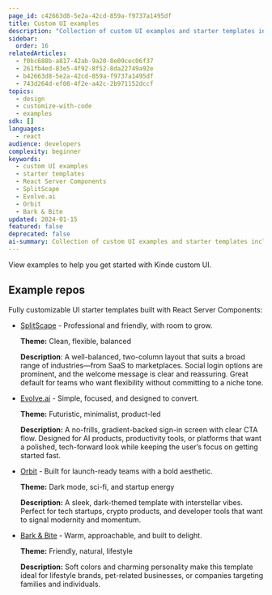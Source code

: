 ```yaml
---
page_id: c42663d8-5e2a-42cd-859a-f9737a1495df
title: Custom UI examples
description: "Collection of custom UI examples and starter templates including SplitScape, Evolve.ai, Orbit, and Bark & Bite for different design themes and use cases."
sidebar:
  order: 16
relatedArticles:
  - f0bc688b-a817-42ab-9a20-8e09cec06f37
  - 261fb4ed-83e5-4f92-8f52-8da22749a92e
  - b42663d8-5e2a-42cd-859a-f9737a1495df
  - 743d264d-ef08-4f2e-a42c-2b971152dccf
topics:
  - design
  - customize-with-code
  - examples
sdk: []
languages:
  - react
audience: developers
complexity: beginner
keywords:
  - custom UI examples
  - starter templates
  - React Server Components
  - SplitScape
  - Evolve.ai
  - Orbit
  - Bark & Bite
updated: 2024-01-15
featured: false
deprecated: false
ai-summary: Collection of custom UI examples and starter templates including SplitScape, Evolve.ai, Orbit, and Bark & Bite for different design themes and use cases.
---
```


View examples to help you get started with Kinde custom UI.

## Example repos

Fully customizable UI starter templates built with React Server Components:

- [SplitScape](https://github.com/kinde-starter-kits/custom-ui-splitscape) - Professional and friendly, with room to grow.

  **Theme:** Clean, flexible, balanced

  **Description**: A well-balanced, two-column layout that suits a broad range of industries—from SaaS to marketplaces. Social login options are prominent, and the welcome message is clear and reassuring. Great default for teams who want flexibility without committing to a niche tone.

- [Evolve.ai](https://github.com/kinde-starter-kits/custom-ui-evolve-ai) - Simple, focused, and designed to convert.

  **Theme:** Futuristic, minimalist, product-led

  **Description:** A no-frills, gradient-backed sign-in screen with clear CTA flow. Designed for AI products, productivity tools, or platforms that want a polished, tech-forward look while keeping the user’s focus on getting started fast.

- [Orbit](https://github.com/kinde-starter-kits/custom-ui-orbit) - Built for launch-ready teams with a bold aesthetic.

  **Theme:** Dark mode, sci-fi, and startup energy

  **Description:** A sleek, dark-themed template with interstellar vibes. Perfect for tech startups, crypto products, and developer tools that want to signal modernity and momentum.

- [Bark & Bite](https://github.com/kinde-starter-kits/custom-ui-barknbite) - Warm, approachable, and built to delight.

  **Theme:** Friendly, natural, lifestyle

  **Description:** Soft colors and charming personality make this template ideal for lifestyle brands, pet-related businesses, or companies targeting families and individuals.
